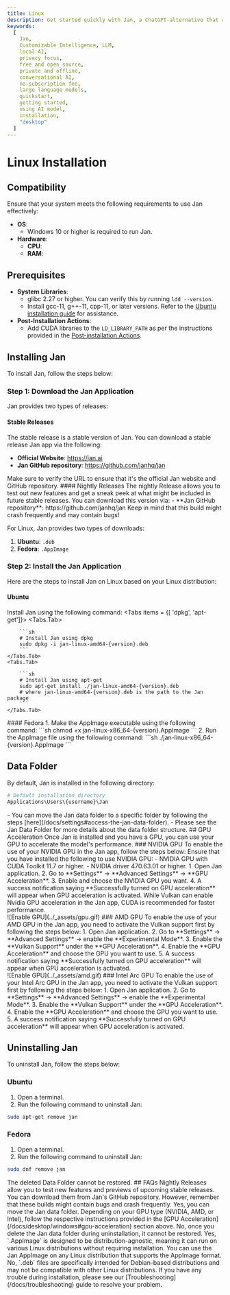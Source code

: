 ```yaml
---
title: Linux
description: Get started quickly with Jan, a ChatGPT-alternative that runs on your own computer, with a local API server. Learn how to install Jan and select an AI model to start chatting.
keywords:
  [
    Jan,
    Customizable Intelligence, LLM,
    local AI,
    privacy focus,
    free and open source,
    private and offline,
    conversational AI,
    no-subscription fee,
    large language models,
    quickstart,
    getting started,
    using AI model,
    installation,
    "desktop"
  ]
---
```




# Linux Installation
## Compatibility
Ensure that your system meets the following requirements to use Jan effectively:
  - **OS**:
    - Windows 10 or higher is required to run Jan.
  - **Hardware**:
    - **CPU**:
    - **RAM**:
## Prerequisites
  - **System Libraries**:
    - glibc 2.27 or higher. You can verify this by running `ldd --version`.
    - Install gcc-11, g++-11, cpp-11, or later versions. Refer to the [Ubuntu installation guide](https://gcc.gnu.org/projects/cxx-status.html#cxx17) for assistance.
  - **Post-Installation Actions**:
    - Add CUDA libraries to the `LD_LIBRARY_PATH` as per the instructions provided in the [Post-installation Actions](https://docs.nvidia.com/cuda/cuda-installation-guide-linux/index.html#post-installation-actions).

## Installing Jan
To install Jan, follow the steps below:
<Steps>
### Step 1: Download the Jan Application
Jan provides two types of releases:
#### Stable Releases
The stable release is a stable version of Jan. You can download a stable release Jan app via the following:
  - **Official Website**: https://jan.ai
  - **Jan GitHub repository**: https://github.com/janhq/jan
<Callout type="info">
Make sure to verify the URL to ensure that it's the official Jan website and GitHub repository.
</Callout>
#### Nightly Releases
The nightly Release allows you to test out new features and get a sneak peek at what might be included in future stable releases. You can download this version via:
  - **Jan GitHub repository**: https://github.com/janhq/jan
<Callout type="info">
Keep in mind that this build might crash frequently and may contain bugs!
</Callout>

For Linux, Jan provides two types of downloads:
1. **Ubuntu**: `.deb`
2. **Fedora**: `.AppImage`
### Step 2: Install the Jan Application
Here are the steps to install Jan on Linux based on your Linux distribution:
#### Ubuntu
Install Jan using the following command:
<Tabs items = {[ 'dpkg', 'apt-get']}>
    <Tabs.Tab>

        ```sh
        # Install Jan using dpkg
        sudo dpkg -i jan-linux-amd64-{version}.deb
        ```
    </Tabs.Tab>
    <Tabs.Tab>

        ```sh
        # Install Jan using apt-get
        sudo apt-get install ./jan-linux-amd64-{version}.deb
        # where jan-linux-amd64-{version}.deb is the path to the Jan package
        ```
    </Tabs.Tab>
</Tabs>
#### Fedora
1. Make the AppImage executable using the following command:
```sh
  chmod +x jan-linux-x86_64-{version}.AppImage
```
2. Run the AppImage file using the following command:
```sh
  ./jan-linux-x86_64-{version}.AppImage
```
</Steps>

## Data Folder
By default, Jan is installed in the following directory:

```sh
# Default installation directory
Applications\Users\{username}\Jan
```
<Callout type="info">
- You can move the Jan data folder to a specific folder by following the steps [here](/docs/settings#access-the-jan-data-folder).
- Please see the Jan Data Folder for more details about the data folder structure.
</Callout>
## GPU Acceleration
Once Jan is installed and you have a GPU, you can use your GPU to accelerate the model's performance.
### NVIDIA GPU
To enable the use of your NVIDIA GPU in the Jan app, follow the steps below:
<Callout type="info">
  Ensure that you have installed the following to use NVIDIA GPU:
    - NVIDIA GPU with CUDA Toolkit 11.7 or higher.
    - NVIDIA driver 470.63.01 or higher.
</Callout>
1. Open Jan application.
2. Go to **Settings** -> **Advanced Settings** -> **GPU Acceleration**.
3. Enable and choose the NVIDIA GPU you want.
4. A success notification saying **Successfully turned on GPU acceleration** will appear when GPU acceleration is activated.
<Callout type="info">
While Vulkan can enable Nvidia GPU acceleration in the Jan app, CUDA is recommended for faster performance.
</Callout>
<br/>
![Enable GPU](../_assets/gpu.gif)
### AMD GPU
To enable the use of your AMD GPU in the Jan app, you need to activate the Vulkan support first by following the steps below:
1. Open Jan application.
2. Go to **Settings** -> **Advanced Settings** -> enable the **Experimental Mode**.
3. Enable the **Vulkan Support** under the **GPU Acceleration**.
4. Enable the **GPU Acceleration** and choose the GPU you want to use.
5. A success notification saying **Successfully turned on GPU acceleration** will appear when GPU acceleration is activated.
<br/>
![Enable GPU](../_assets/amd.gif)
### Intel Arc GPU
To enable the use of your Intel Arc GPU in the Jan app, you need to activate the Vulkan support first by following the steps below:
1. Open Jan application.
2. Go to **Settings** -> **Advanced Settings** -> enable the **Experimental Mode**.
3. Enable the **Vulkan Support** under the **GPU Acceleration**.
4. Enable the **GPU Acceleration** and choose the GPU you want to use.
5. A success notification saying **Successfully turned on GPU acceleration** will appear when GPU acceleration is activated.
  
## Uninstalling Jan
To uninstall Jan, follow the steps below:
### Ubuntu
1. Open a terminal.
2. Run the following command to uninstall Jan:
```sh
sudo apt-get remove jan
```
### Fedora
1. Open a terminal.
2. Run the following command to uninstall Jan:
```sh
sudo dnf remove jan
```
<Callout type="warning">
The deleted Data Folder cannot be restored.
</Callout>
## FAQs
<FAQBox title="What are Nightly Releases, and how can I access them?">
  Nightly Releases allow you to test new features and previews of upcoming stable releases. You can download them from Jan's GitHub repository. However, remember that these builds might contain bugs and crash frequently.
</FAQBox>
<FAQBox title="Can I move the Jan data folder to a different location?">
  Yes, you can move the Jan data folder.
</FAQBox>
<FAQBox title="How do I enable GPU acceleration for better performance?">
  Depending on your GPU type (NVIDIA, AMD, or Intel), follow the respective instructions provided in the [GPU Acceleration](/docs/desktop/windows#gpu-acceleration) section above.
</FAQBox>
<FAQBox title="Can I recover the deleted Jan data folder after uninstallation?">
  No, once you delete the Jan data folder during uninstallation, it cannot be restored. 
</FAQBox>
<FAQBox title="Can I use the AppImage in any distribution?">
  Yes, `.AppImage` is designed to be distribution-agnostic, meaning it can run on various Linux distributions without requiring installation. You can use the Jan AppImage on any Linux distribution that supports the AppImage format.
</FAQBox>
<FAQBox title="Can the .deb file be used on distributions other than Debian-based ones?">
  No, `.deb` files are specifically intended for Debian-based distributions and may not be compatible with other Linux distributions.
</FAQBox>
<Callout type="warning">
If you have any trouble during installation, please see our [Troubleshooting](/docs/troubleshooting) guide to resolve your problem.
</Callout>

